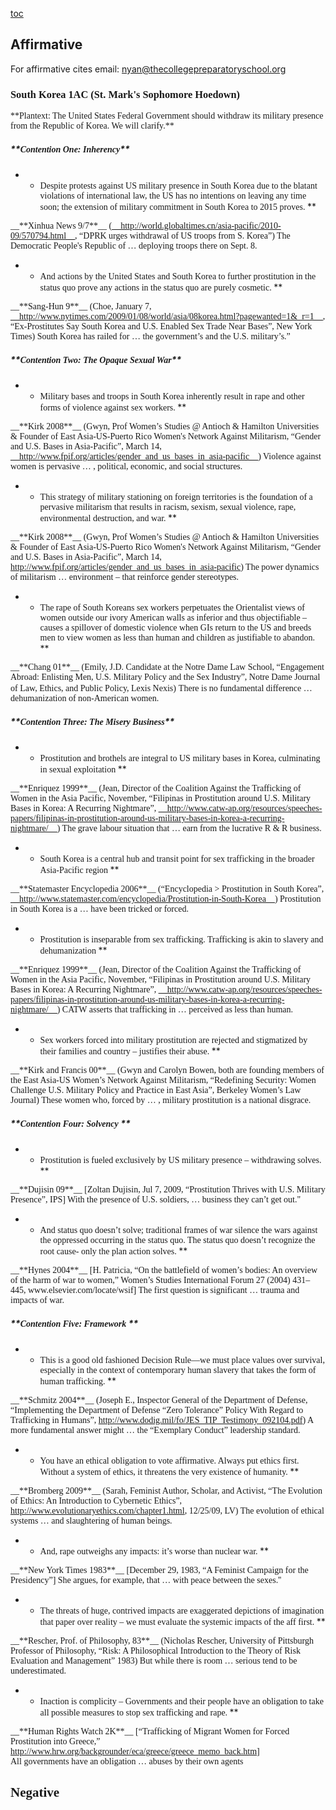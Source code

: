 [[toc]]
==Affirmative== 

For affirmative cites email: [[mailto:nyan@thecollegepreparatoryschool.org|nyan@thecollegepreparatoryschool.org]]

===<span style="font-family: 'Times New Roman',Times,serif;">South Korea 1AC (St. Mark's Sophomore Hoedown)</span>=== 

<span style="font-family: 'Times New Roman',Times,serif;">**Plantext: The United States Federal Government should withdraw its military presence from the Republic of Korea. We will clarify.**</span>

=====**<span style="font-family: 'Times New Roman',Times,serif;">Contention One: Inherency</span>**===== 

**<span style="font-family: 'Times New Roman',Times,serif;">Despite protests against US military presence in South Korea due to the blatant violations of international law, the US has no intentions on leaving any time soon; the extension of military commitment in South Korea to 2015 proves. </span>**
<span style="font-family: 'Times New Roman',Times,serif;">__**Xinhua News 9/7**__ ([[http://world.globaltimes.cn/asia-pacific/2010-09/570794.html|__http://world.globaltimes.cn/asia-pacific/2010-09/570794.html__]], “DPRK urges withdrawal of US troops from S. Korea”) </span>
<span style="font-family: 'Times New Roman',Times,serif;">The Democratic People's Republic of … deploying troops there on Sept. 8. </span>

**<span style="font-family: 'Times New Roman',Times,serif;">And actions by the United States and South Korea to further prostitution in the status quo prove any actions in the status quo are purely cosmetic. </span>**
<span style="font-family: 'Times New Roman',Times,serif;">__**Sang-Hun 9**__ (Choe, January 7, [[http://www.nytimes.com/2009/01/08/world/asia/08korea.html?pagewanted=1&_r=1|__http://www.nytimes.com/2009/01/08/world/asia/08korea.html?pagewanted=1&_r=1__]], “Ex-Prostitutes Say South Korea and U.S. Enabled Sex Trade Near Bases”, New York Times) </span>
<span style="font-family: 'Times New Roman',Times,serif;">South Korea has railed for … the government’s and the U.S. military’s.”</span>

=====**<span style="font-family: 'Times New Roman',Times,serif;">Contention Two: The Opaque Sexual War</span>**===== 

**<span style="font-family: 'Times New Roman',Times,serif;">Military bases and troops in South Korea inherently result in rape and other forms of violence against sex workers. </span>**
<span style="font-family: 'Times New Roman',Times,serif;">__**Kirk 2008**__ (Gwyn, Prof Women’s Studies @ Antioch & Hamilton Universities & Founder of East Asia-US-Puerto Rico Women's Network Against Militarism, “Gender and U.S. Bases in Asia-Pacific”, March 14, [[http://www.fpif.org/articles/gender_and_us_bases_in_asia-pacific|__http://www.fpif.org/articles/gender_and_us_bases_in_asia-pacific__]]) </span>
<span style="font-family: 'Times New Roman',Times,serif;">Violence against women is pervasive … , political, economic, and social structures. </span>

**<span style="font-family: 'Times New Roman',Times,serif;">This strategy of military stationing on foreign territories is the foundation of a pervasive militarism that results in racism, sexism, sexual violence, rape, environmental destruction, and war. </span>**
<span style="font-family: 'Times New Roman',Times,serif;">__**Kirk 2008**__ (Gwyn, Prof Women’s Studies @ Antioch & Hamilton Universities & Founder of East Asia-US-Puerto Rico Women's Network Against Militarism, “Gender and U.S. Bases in Asia-Pacific”, March 14, http://www.fpif.org/articles/gender_and_us_bases_in_asia-pacific) </span>
<span style="font-family: 'Times New Roman',Times,serif;">The power dynamics of militarism … environment – that reinforce gender stereotypes. </span>

**<span style="font-family: 'Times New Roman',Times,serif;">The rape of South Koreans sex workers perpetuates the Orientalist views of women outside our ivory American walls as inferior and thus objectifiable – causes a spillover of domestic violence when GIs return to the US and breeds men to view women as less than human and children as justifiable to abandon. </span>**
<span style="font-family: 'Times New Roman',Times,serif;">__**Chang 01**__ (Emily, J.D. Candidate at the Notre Dame Law School, “Engagement Abroad: Enlisting Men, U.S. Military Policy and the Sex Industry”, Notre Dame Journal of Law, Ethics, and Public Policy, Lexis Nexis)</span>
<span style="font-family: 'Times New Roman',Times,serif;">There is no fundamental difference … dehumanization of non-American women. </span>

=====**<span style="font-family: 'Times New Roman',Times,serif;">Contention Three: The Misery Business</span>**===== 

**<span style="font-family: 'Times New Roman',Times,serif;">Prostitution and brothels are integral to US military bases in Korea, culminating in sexual exploitation </span>**
<span style="font-family: 'Times New Roman',Times,serif;">__**Enriquez 1999**__ (Jean, Director of the Coalition Against the Trafficking of Women in the Asia Pacific, November, “Filipinas in Prostitution around U.S. Military Bases in Korea: A Recurring Nightmare”, [[http://www.catw-ap.org/resources/speeches-papers/filipinas-in-prostitution-around-us-military-bases-in-korea-a-recurring-nightmare/|__http://www.catw-ap.org/resources/speeches-papers/filipinas-in-prostitution-around-us-military-bases-in-korea-a-recurring-nightmare/__]]) </span>
<span style="font-family: 'Times New Roman',Times,serif;">The grave labour situation that … earn from the lucrative R & R business. </span>

**<span style="font-family: 'Times New Roman',Times,serif;">South Korea is a central hub and transit point for sex trafficking in the broader Asia-Pacific region </span>**
<span style="font-family: 'Times New Roman',Times,serif;">__**Statemaster Encyclopedia 2006**__ (“Encyclopedia > Prostitution in South Korea”, [[http://www.statemaster.com/encyclopedia/Prostitution-in-South-Korea|__http://www.statemaster.com/encyclopedia/Prostitution-in-South-Korea__]]) </span>
<span style="font-family: 'Times New Roman',Times,serif;">Prostitution in South Korea is a … have been tricked or forced. </span>

**<span style="font-family: 'Times New Roman',Times,serif;">Prostitution is inseparable from sex trafficking. Trafficking is akin to slavery and dehumanization </span>**
<span style="font-family: 'Times New Roman',Times,serif;">__**Enriquez 1999**__ (Jean, Director of the Coalition Against the Trafficking of Women in the Asia Pacific, November, “Filipinas in Prostitution around U.S. Military Bases in Korea: A Recurring Nightmare”, [[http://www.catw-ap.org/resources/speeches-papers/filipinas-in-prostitution-around-us-military-bases-in-korea-a-recurring-nightmare/|__http://www.catw-ap.org/resources/speeches-papers/filipinas-in-prostitution-around-us-military-bases-in-korea-a-recurring-nightmare/__]]) </span>
<span style="font-family: 'Times New Roman',Times,serif;">CATW asserts that trafficking in … perceived as less than human.</span>

**<span style="font-family: 'Times New Roman',Times,serif;">Sex workers forced into military prostitution are rejected and stigmatized by their families and country – justifies their abuse. </span>**
<span style="font-family: 'Times New Roman',Times,serif;">__**Kirk and Francis 00**__ (Gwyn and Carolyn Bowen, both are founding members of the East Asia-US Women’s Network Against Militarism, “Redefining Security: Women Challenge U.S. Military Policy and Practice in East Asia”, Berkeley Women’s Law Journal) </span>
<span style="font-family: 'Times New Roman',Times,serif;">These women who, forced by … , military prostitution is a national disgrace. </span>

=====**<span style="font-family: 'Times New Roman',Times,serif;">Contention Four: Solvency </span>**===== 

**<span style="font-family: 'Times New Roman',Times,serif;">Prostitution is fueled exclusively by US military presence – withdrawing solves. </span>**
<span style="font-family: 'Times New Roman',Times,serif;">__**Dujisin 09**__ [Zoltan Dujisin, Jul 7, 2009, “Prostitution Thrives with U.S. Military Presence”, IPS] </span>
<span style="font-family: 'Times New Roman',Times,serif;">With the presence of U.S. soldiers, … business they can’t get out."</span>

**<span style="font-family: 'Times New Roman',Times,serif;">And status quo doesn’t solve; traditional frames of war silence the wars against the oppressed occurring in the status quo. The status quo doesn’t recognize the root cause- only the plan action solves. </span>**
<span style="font-family: 'Times New Roman',Times,serif;">__**Hynes 2004**__ [H. Patricia, “On the battlefield of women’s bodies: An overview of the harm of war to women,” Women’s Studies International Forum 27 (2004) 431– 445, www.elsevier.com/locate/wsif] </span>
<span style="font-family: 'Times New Roman',Times,serif;">The first question is significant … trauma and impacts of war.</span>

=====**<span style="font-family: 'Times New Roman',Times,serif;">Contention Five: Framework </span>**===== 

**<span style="font-family: 'Times New Roman',Times,serif;">This is a good old fashioned Decision Rule—we must place values over survival, especially in the context of contemporary human slavery that takes the form of human trafficking. </span>**
<span style="font-family: 'Times New Roman',Times,serif;">__**Schmitz 2004**__ (Joseph E., Inspector General of the Department of Defense, “Implementing the Department of Defense “Zero Tolerance” Policy With Regard to Trafficking in Humans”, http://www.dodig.mil/fo/JES_TIP_Testimony_092104.pdf) </span>
<span style="font-family: 'Times New Roman',Times,serif;">A more fundamental answer might … the “Exemplary Conduct” leadership standard. </span>

**<span style="font-family: 'Times New Roman',Times,serif;">You have an ethical obligation to vote affirmative. Always put ethics first. Without a system of ethics, it threatens the very existence of humanity. </span>**
<span style="font-family: 'Times New Roman',Times,serif;">__**Bromberg 2009**__ (Sarah, Feminist Author, Scholar, and Activist, “The Evolution of Ethics: An Introduction to Cybernetic Ethics”, http://www.evolutionaryethics.com/chapter1.html, 12/25/09, LV) </span>
<span style="font-family: 'Times New Roman',Times,serif;">The evolution of ethical systems … and slaughtering of human beings. </span>

**<span style="font-family: 'Times New Roman',Times,serif;">And, rape outweighs any impacts: it’s worse than nuclear war. </span>**
<span style="font-family: 'Times New Roman',Times,serif;">__**New York Times 1983**__ [December 29, 1983, “A Feminist Campaign for the Presidency”] </span>
<span style="font-family: 'Times New Roman',Times,serif;">She argues, for example, that … with peace between the sexes.'' </span>

**<span style="font-family: 'Times New Roman',Times,serif;">The threats of huge, contrived impacts are exaggerated depictions of imagination that paper over reality – we must evaluate the systemic impacts of the aff first. </span>**
<span style="font-family: 'Times New Roman',Times,serif;">__**Rescher, Prof. of Philosophy, 83**__ (Nicholas Rescher, University of Pittsburgh Professor of Philosophy, “Risk: A Philosophical Introduction to the Theory of Risk Evaluation and Management” 1983) </span>
<span style="font-family: 'Times New Roman',Times,serif;"> But while there is room … serious tend to be underestimated. </span>

**<span style="font-family: 'Times New Roman',Times,serif;">Inaction is complicity – Governments and their people have an obligation to take all possible measures to stop sex trafficking and rape. </span>**

<span style="display: block; text-align: left;"><span style="font-family: 'Times New Roman',Times,serif;">__**Human Rights Watch 2K**__ [“Trafficking of Migrant Women for Forced Prostitution into Greece,” [[http://www.hrw.org/backgrounder/eca/greece/greece_memo_back.htm]]]</span></span>
<span style="font-family: 'Times New Roman',Times,serif;">All governments have an obligation … abuses by their own agents </span>
==<span style="font-family: 'Times New Roman',Times,serif;">Negative</span>==
